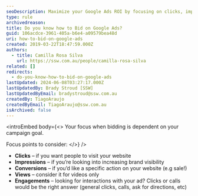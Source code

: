 ```yaml
---
seoDescription: Maximize your Google Ads ROI by focusing on clicks, impressions, conversions, views, or engagements, depending on your campaign goal.
type: rule
archivedreason:
title: Do you know how to Bid on Google Ads?
guid: 106acdce-3961-405a-b6e4-a09579bea48d
uri: how-to-bid-on-google-ads
created: 2019-03-22T18:47:59.000Z
authors:
  - title: Camilla Rosa Silva
    url: https://ssw.com.au/people/camilla-rosa-silva
related: []
redirects:
  - do-you-know-how-to-bid-on-google-ads
lastUpdated: 2024-06-08T03:27:17.000Z
lastUpdatedBy: Brady Stroud [SSW]
lastUpdatedByEmail: bradystroud@ssw.com.au
createdBy: TiagoAraujo
createdByEmail: TiagoAraujo@ssw.com.au
isArchived: false
---
```


<introEmbed
  body={<>
Your focus when bidding is dependent on your campaign goal.

Focus points to consider:
  </>}
/>
- **Clicks** – if you want people to visit your website
- **Impressions** – if you’re looking into increasing brand visibility
- **Conversions** – if you’d like a specific action on your website (e.g sale!)
- **Views** – consider it for videos only
- **Engagements** – looking for interactions with your ad? Clicks or calls would be the right answer (general clicks, calls, ask for directions, etc)
